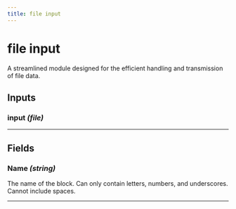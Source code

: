 ```yaml
---
title: file input
---
```


# file input
A streamlined module designed for the efficient handling and transmission of file data.

## Inputs
### input _(file)_
---
## Fields

### Name _(string)_
The name of the block. Can only contain letters, numbers, and underscores. Cannot include spaces.
        

---
    